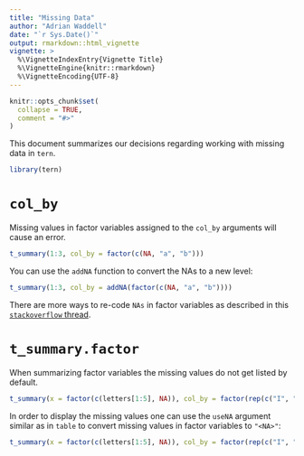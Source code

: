 ```yaml
---
title: "Missing Data"
author: "Adrian Waddell"
date: "`r Sys.Date()`"
output: rmarkdown::html_vignette
vignette: >
  %\VignetteIndexEntry{Vignette Title}
  %\VignetteEngine{knitr::rmarkdown}
  %\VignetteEncoding{UTF-8}
---
```


```r
knitr::opts_chunk$set(
  collapse = TRUE,
  comment = "#>"
)
```


This document summarizes our decisions regarding working with missing data in
`tern`.

```r
library(tern)
```

# `col_by`

Missing values in factor variables assigned to the `col_by` arguments will cause an error.

```r
t_summary(1:3, col_by = factor(c(NA, "a", "b")))
```

You can use the `addNA` function to convert the NAs to a new level:

```r
t_summary(1:3, col_by = addNA(factor(c(NA, "a", "b"))))
```

There are more ways to re-code `NAs` in factor variables as described in this
[`stackoverflow`
thread](https://stackoverflow.com/questions/39126537/replace-na-in-a-factor-column-in-r).

# `t_summary.factor`

When summarizing factor variables the missing values do not get listed by
default.

```r
t_summary(x = factor(c(letters[1:5], NA)), col_by = factor(rep(c("I", "II"), 3)))
```

In order to display the missing values one can use the `useNA` argument similar
as in `table` to convert missing values in factor variables to `"<NA>"`:

```r
t_summary(x = factor(c(letters[1:5], NA)), col_by = factor(rep(c("I", "II"), 3)), useNA = "ifany")
```


